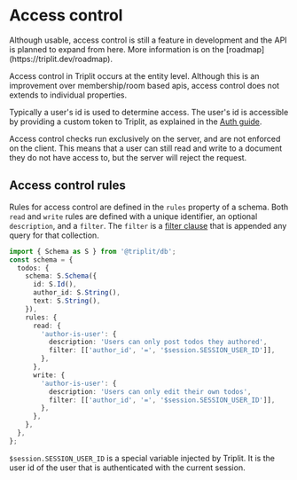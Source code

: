 
# Access control

<Callout type="info" emoji="ℹ️">
  Although usable, access control is still a feature in development and the API
  is planned to expand from here. More information is on the
  [roadmap](https://triplit.dev/roadmap).
</Callout>

Access control in Triplit occurs at the entity level. Although this is an improvement over membership/room based apis, access control does not extends to individual properties.

Typically a user's id is used to determine access. The user's id is accessible by providing a custom token to Triplit, as explained in the [Auth guide](/auth).

Access control checks run exclusively on the server, and are not enforced on the client. This means that a user can still read and write to a document they do not have access to, but the server will reject the request.

## Access control rules

Rules for access control are defined in the `rules` property of a schema. Both `read` and `write` rules are defined with a unique identifier, an optional `description`, and a `filter`. The `filter` is a [filter clause](/client/query/where) that is appended any query for that collection.

```typescript
import { Schema as S } from '@triplit/db';
const schema = {
  todos: {
    schema: S.Schema({
      id: S.Id(),
      author_id: S.String(),
      text: S.String(),
    }),
    rules: {
      read: {
        'author-is-user': {
          description: 'Users can only post todos they authored',
          filter: [['author_id', '=', '$session.SESSION_USER_ID']],
        },
      },
      write: {
        'author-is-user': {
          description: 'Users can only edit their own todos',
          filter: [['author_id', '=', '$session.SESSION_USER_ID']],
        },
      },
    },
  },
};
```

`$session.SESSION_USER_ID` is a special variable injected by Triplit. It is the user id of the user that is authenticated with the current session.
